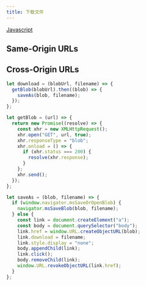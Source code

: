 ```yaml
---
title: 下载文件
---
```



<a href="/docs/front-end/javascript">
  <Badge color="primary">Javascript</Badge>
</a>

## Same-Origin URLs

## Cross-Origin URLs

```javascript
let download = (blobUrl, filename) => {
  getBlob(blobUrl).then((blob) => {
    saveAs(blob, filename);
  });
};

let getBlob = (url) => {
  return new Promise((resolve) => {
    const xhr = new XMLHttpRequest();
    xhr.open("GET", url, true);
    xhr.responseType = "blob";
    xhr.onload = () => {
      if (xhr.status === 200) {
        resolve(xhr.response);
      }
    };
    xhr.send();
  });
};

let saveAs = (blob, filename) => {
  if (window.navigator.msSaveOrOpenBlob) {
    navigator.msSaveBlob(blob, filename);
  } else {
    const link = document.createElement("a");
    const body = document.querySelector("body");
    link.href = window.URL.createObjectURL(blob);
    link.download = filename;
    link.style.display = "none";
    body.appendChild(link);
    link.click();
    body.removeChild(link);
    window.URL.revokeObjectURL(link.href);
  }
};
```
